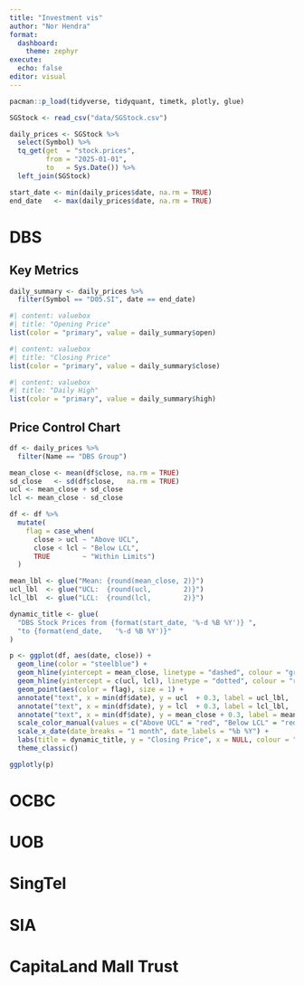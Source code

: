 ```yaml
---
title: "Investment vis"
author: "Nor Hendra"
format:
  dashboard:
    theme: zephyr
execute: 
  echo: false
editor: visual
---
```


<!----- shrink KPI boxes --->
```{=html}
<style>
/* only value-boxes inside .kpi-row */
.kpi-row .value-box {
  padding: 0.5rem 0.8rem;      /* default is ~1.5rem */
}
.kpi-row .value-box .title {
  font-size: 0.95rem;          /* default ~1.2rem */
}
.kpi-row .value-box .value {
  font-size: 2rem;             /* default ~3.5rem */
  line-height: 1.1;
}
</style>
```

```r
pacman::p_load(tidyverse, tidyquant, timetk, plotly, glue)
```

```r
SGStock <- read_csv("data/SGStock.csv")

daily_prices <- SGStock %>% 
  select(Symbol) %>% 
  tq_get(get  = "stock.prices",
         from = "2025-01-01",
         to   = Sys.Date()) %>% 
  left_join(SGStock)

start_date <- min(daily_prices$date, na.rm = TRUE)
end_date   <- max(daily_prices$date, na.rm = TRUE)
```

# DBS

## Key Metrics {.row .kpi-row}

```r
daily_summary <- daily_prices %>% 
  filter(Symbol == "D05.SI", date == end_date)
```

```r
#| content: valuebox
#| title: "Opening Price"
list(color = "primary", value = daily_summary$open)
```

```r
#| content: valuebox
#| title: "Closing Price"
list(color = "primary", value = daily_summary$close)
```

```r
#| content: valuebox
#| title: "Daily High"
list(color = "primary", value = daily_summary$high)
```

## Price Control Chart {.row}

```r
df <- daily_prices %>% 
  filter(Name == "DBS Group")

mean_close <- mean(df$close, na.rm = TRUE)
sd_close   <- sd(df$close,   na.rm = TRUE)
ucl <- mean_close + sd_close
lcl <- mean_close - sd_close

df <- df %>% 
  mutate(
    flag = case_when(
      close > ucl ~ "Above UCL",
      close < lcl ~ "Below LCL",
      TRUE        ~ "Within Limits")
  )

mean_lbl <- glue("Mean: {round(mean_close, 2)}")
ucl_lbl  <- glue("UCL:  {round(ucl,        2)}")
lcl_lbl  <- glue("LCL:  {round(lcl,        2)}")

dynamic_title <- glue(
  "DBS Stock Prices from {format(start_date, '%-d %B %Y')} ",
  "to {format(end_date,   '%-d %B %Y')}"
)
```

```r
p <- ggplot(df, aes(date, close)) +
  geom_line(color = "steelblue") +
  geom_hline(yintercept = mean_close, linetype = "dashed", colour = "grey30", size = 0.5) +
  geom_hline(yintercept = c(ucl, lcl), linetype = "dotted", colour = "red", size = 0.5) +
  geom_point(aes(color = flag), size = 1) +
  annotate("text", x = min(df$date), y = ucl  + 0.3, label = ucl_lbl,  hjust = 0, colour = "red", size = 3.5) +
  annotate("text", x = min(df$date), y = lcl  + 0.3, label = lcl_lbl,  hjust = 0, colour = "red", size = 3.5) +
  annotate("text", x = min(df$date), y = mean_close + 0.3, label = mean_lbl, hjust = 0, colour = "darkgreen", size = 3.5) +
  scale_color_manual(values = c("Above UCL" = "red", "Below LCL" = "red", "Within Limits" = "steelblue")) +
  scale_x_date(date_breaks = "1 month", date_labels = "%b %Y") +
  labs(title = dynamic_title, y = "Closing Price", x = NULL, colour = "flag") +
  theme_classic()

ggplotly(p)
```

# OCBC

# UOB

# SingTel

# SIA

# CapitaLand Mall Trust
